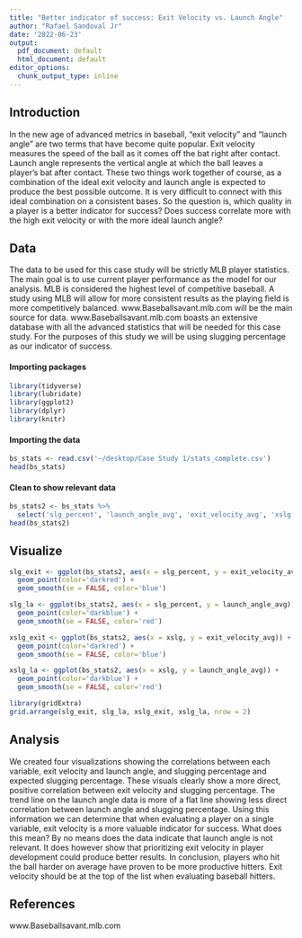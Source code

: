 ```yaml
---
title: "Better indicator of success: Exit Velocity vs. Launch Angle"
author: "Rafael Sandoval Jr"
date: '2022-06-23'
output:
  pdf_document: default
  html_document: default
editor_options: 
  chunk_output_type: inline
---
```


## Introduction

In the new age of advanced metrics in baseball, "exit velocity" and "launch angle"
are two terms that have become quite popular. Exit velocity measures the speed
of the ball as it comes off the bat right after contact. Launch angle represents
the vertical angle at which the ball leaves a player's bat after contact. These 
two things work together of course, as a combination of the ideal exit velocity 
and launch angle is expected to produce the best possible outcome. It is very difficult 
to connect with this ideal combination on a consistent bases. So the question is,
which quality in a player is a better indicator for success? Does success correlate
more with the high exit velocity or with the more ideal launch angle?

## Data
The data to be used for this case study will be strictly MLB player statistics. The main goal is to use current player performance as the model for our analysis. MLB is considered the highest level of competitive baseball. A study using MLB will allow for more consistent results as the playing field is more competitively balanced. www.Baseballsavant.mlb.com will be the main source for data. www.Baseballsavant.mlb.com boasts an extensive database with all the advanced statistics that will be needed for this case study. For the purposes of this study we will be using slugging percentage as our indicator of success.

#### Importing packages

```r
library(tidyverse)
library(lubridate)
library(ggplot2)
library(dplyr)
library(knitr)
```

#### Importing the data

```r
bs_stats <- read.csv('~/desktop/Case Study 1/stats_complete.csv')
head(bs_stats)
```

#### Clean to show relevant data

```r
bs_stats2 <- bs_stats %>%
  select('slg_percent', 'launch_angle_avg', 'exit_velocity_avg', 'xslg', 'barrel_batted_rate')
head(bs_stats2)
```

## Visualize

```r
slg_exit <- ggplot(bs_stats2, aes(x = slg_percent, y = exit_velocity_avg)) +
  geom_point(color='darkred') +
  geom_smooth(se = FALSE, color='blue')

slg_la <- ggplot(bs_stats2, aes(x = slg_percent, y = launch_angle_avg)) +
  geom_point(color='darkblue') +
  geom_smooth(se = FALSE, color='red')

xslg_exit <- ggplot(bs_stats2, aes(x = xslg, y = exit_velocity_avg)) +
  geom_point(color='darkred') +
  geom_smooth(se = FALSE, color='blue')

xslg_la <- ggplot(bs_stats2, aes(x = xslg, y = launch_angle_avg)) +
  geom_point(color='darkblue') +
  geom_smooth(se = FALSE, color='red')

library(gridExtra)
grid.arrange(slg_exit, slg_la, xslg_exit, xslg_la, nrow = 2)
```

## Analysis
We created four visualizations showing the correlations between each variable, exit velocity and launch angle, and slugging percentage and expected slugging percentage. These visuals clearly show a more direct, positive correlation between exit velocity and slugging percentage. The trend line on the launch angle data is more of a flat line showing less direct correlation between launch angle and slugging percentage. Using this information we can determine that when evaluating a player on a single variable, exit velocity is a more valuable indicator for success. What does this mean? By no means does the data indicate that launch angle is not relevant. It does however show that prioritizing exit velocity in player development could produce better results. In conclusion, players who hit the ball harder on average have proven to be more productive hitters. Exit velocity should be at the top of the list when evaluating baseball hitters.

## References
www.Baseballsavant.mlb.com